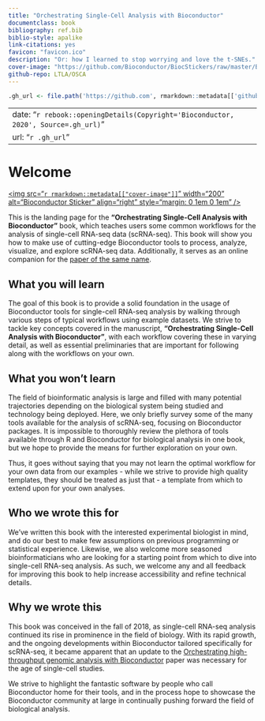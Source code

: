 ```yaml
--- 
title: "Orchestrating Single-Cell Analysis with Bioconductor"
documentclass: book
bibliography: ref.bib
biblio-style: apalike
link-citations: yes
favicon: "favicon.ico"
description: "Or: how I learned to stop worrying and love the t-SNEs."
cover-image: "https://github.com/Bioconductor/BiocStickers/raw/master/Bioconductor/Bioconductor-serial.gif"
github-repo: LTLA/OSCA
---
```


```r
.gh_url <- file.path('https://github.com', rmarkdown::metadata[['github-repo']])
```

---
date: "`r rebook::openingDetails(Copyright='Bioconductor, 2020', Source=.gh_url)`"
url: "`r .gh_url`"
---

# Welcome {-}

<a href="https://bioconductor.org"><img src="`r rmarkdown::metadata[["cover-image"]]`" width="200" alt="Bioconductor Sticker" align="right" style="margin: 0 1em 0 1em" /></a> 

This is the landing page for the __"Orchestrating Single-Cell Analysis with Bioconductor"__ book,
which teaches users some common workflows for the analysis of single-cell RNA-seq data (scRNA-seq). 
This book will show you how to make use of cutting-edge Bioconductor tools to process, analyze, visualize, and explore scRNA-seq data. 
Additionally, it serves as an online companion for the [paper of the same name](https://dx.doi.org/10.1038/s41592-019-0654-x).

## What you will learn {-}

The goal of this book is to provide a solid foundation in the usage of Bioconductor tools for single-cell RNA-seq analysis by walking through various steps of typical workflows using example datasets. 
We strive to tackle key concepts covered in the manuscript, __"Orchestrating Single-Cell Analysis with Bioconductor"__, with each workflow covering these in varying detail, as well as essential preliminaries that are important for following along with the workflows on your own.

## What you won't learn {-}

The field of bioinformatic analysis is large and filled with many potential trajectories depending on the biological system being studied and technology being deployed. Here, we only briefly survey some of the many tools available for the analysis of scRNA-seq, focusing on Bioconductor packages. It is impossible to thoroughly review the plethora of tools available through R and Bioconductor for biological analysis in one book, but we hope to provide the means for further exploration on your own.

Thus, it goes without saying that you may not learn the optimal workflow for your own data from our examples - while we strive to provide high quality templates, they should be treated as just that - a template from which to extend upon for your own analyses. 

## Who we wrote this for {-}

We've written this book with the interested experimental biologist in mind, and do our best to make few assumptions on previous programming or statistical experience. Likewise, we also welcome more seasoned bioinformaticians who are looking for a starting point from which to dive into single-cell RNA-seq analysis. As such, we welcome any and all feedback for improving this book to help increase accessibility and refine technical details.

## Why we wrote this {-}

This book was conceived in the fall of 2018, as single-cell RNA-seq analysis continued its rise in prominence in the field of biology. With its rapid growth, and the ongoing developments within Bioconductor tailored specifically for scRNA-seq, it became apparent that an update to the [Orchestrating high-throughput genomic analysis with Bioconductor](https://www.nature.com/articles/nmeth.3252) paper was necessary for the age of single-cell studies.

We strive to highlight the fantastic software by people who call Bioconductor home for their tools, and in the process hope to showcase the Bioconductor community at large in continually pushing forward the field of biological analysis. 
